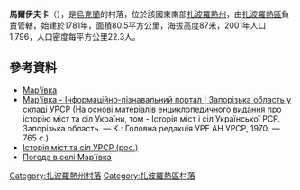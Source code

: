 {{coord|47|41|25|N|34|59|31|E|scale:100000|display=title}}

'''馬爾伊夫卡'''（{{lang-uk|Мар'ївка}}），是[[烏克蘭|烏克蘭]]的村落，位於該國東南部[[扎波羅熱州|扎波羅熱州]]，由[[扎波羅熱區|扎波羅熱區]]負責管轄，始建於1781年，面積80.5平方公里，海拔高度87米，2001年人口1,796，人口密度每平方公里22.3人。

==參考資料==
* [http://w1.c1.rada.gov.ua/pls/z7502/A005?rdat1=10.10.2011&rf7571=12310 Мар'ївка]{{dead link|date=2018年5月 |bot=InternetArchiveBot |fix-attempted=yes }}
* [http://imsu-zaporizhzhya.com/mista-i-sela-zaporizkoi-oblasti/zaporzkij-rajon/marivka.html Мар'ївка - Інформаційно-пізнавальний портал | Запорізька область у складі УРСР] (На основі матеріалів енциклопедичного видання про історію міст та сіл України, том - Історія міст і сіл Української РСР. Запорізька область. — К.: Головна редакція УРЕ АН УРСР, 1970. — 765 с.)
* [https://web.archive.org/web/20120226011814/http://www.igsu.org.ua/Zaporozhskaja.obl/Zaporozhskij.rajon/Marxevka.html Історія міст та сіл УРСР (рос.)]
* [http://weather.in.ua/ua/zaporozhskaja/14974 Погода в селі Мар'ївка]

[[Category:扎波羅熱州村落|Category:扎波羅熱州村落]]
[[Category:扎波羅熱區村落|Category:扎波羅熱區村落]]


{{Zaporizhia-geo-stub}}